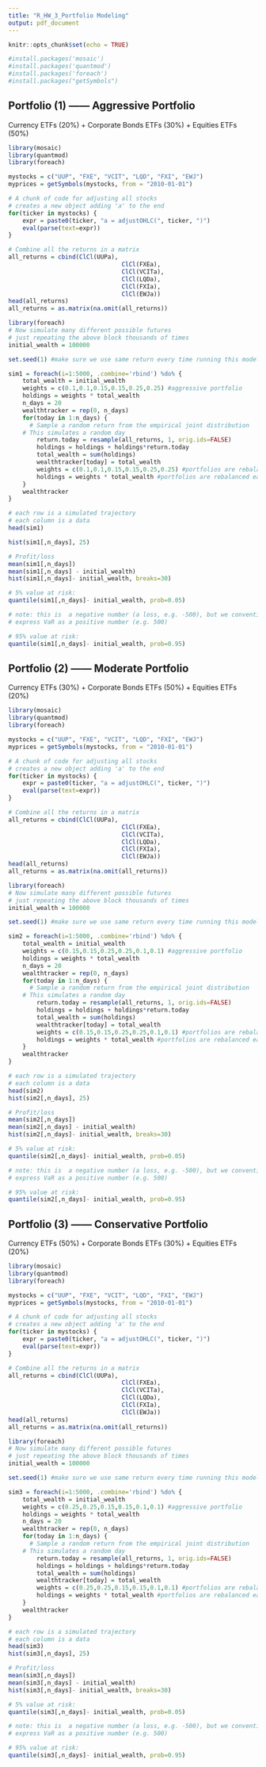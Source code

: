 ```yaml
---
title: "R_HW_3_Portfolio Modeling"
output: pdf_document
---
```


```r
knitr::opts_chunk$set(echo = TRUE)

#install.packages('mosaic')
#install.packages('quantmod')
#install.packages('foreach')
#install.packages("getSymbols")
```

## Portfolio (1) —— Aggressive Portfolio

Currency ETFs (20%) + Corporate Bonds ETFs (30%) + Equities ETFs (50%)

```r
library(mosaic)
library(quantmod)
library(foreach)

mystocks = c("UUP", "FXE", "VCIT", "LQD", "FXI", "EWJ")
myprices = getSymbols(mystocks, from = "2010-01-01")

# A chunk of code for adjusting all stocks
# creates a new object adding 'a' to the end
for(ticker in mystocks) {
	expr = paste0(ticker, "a = adjustOHLC(", ticker, ")")
	eval(parse(text=expr))
}

# Combine all the returns in a matrix
all_returns = cbind(ClCl(UUPa),
								ClCl(FXEa),
								ClCl(VCITa),
								ClCl(LQDa),
								ClCl(FXIa),
								ClCl(EWJa))
head(all_returns)
all_returns = as.matrix(na.omit(all_returns))

library(foreach)
# Now simulate many different possible futures
# just repeating the above block thousands of times
initial_wealth = 100000

set.seed(1) #make sure we use same return every time running this model

sim1 = foreach(i=1:5000, .combine='rbind') %do% {
	total_wealth = initial_wealth
	weights = c(0.1,0.1,0.15,0.15,0.25,0.25) #aggressive portfolio
	holdings = weights * total_wealth
	n_days = 20
	wealthtracker = rep(0, n_days)
	for(today in 1:n_days) {
	  # Sample a random return from the empirical joint distribution
    # This simulates a random day
		return.today = resample(all_returns, 1, orig.ids=FALSE)
		holdings = holdings + holdings*return.today
		total_wealth = sum(holdings)
		wealthtracker[today] = total_wealth
		weights = c(0.1,0.1,0.15,0.15,0.25,0.25) #portfolios are rebalanced each day
		holdings = weights * total_wealth #portfolios are rebalanced each day
	}
	wealthtracker
}

# each row is a simulated trajectory
# each column is a data
head(sim1)

hist(sim1[,n_days], 25)

# Profit/loss
mean(sim1[,n_days])
mean(sim1[,n_days] - initial_wealth)
hist(sim1[,n_days]- initial_wealth, breaks=30)

# 5% value at risk:
quantile(sim1[,n_days]- initial_wealth, prob=0.05)

# note: this is  a negative number (a loss, e.g. -500), but we conventionally
# express VaR as a positive number (e.g. 500)

# 95% value at risk:
quantile(sim1[,n_days]- initial_wealth, prob=0.95)
```

## Portfolio (2) —— Moderate Portfolio

Currency ETFs (30%) + Corporate Bonds ETFs (50%) + Equities ETFs (20%)

```r
library(mosaic)
library(quantmod)
library(foreach)

mystocks = c("UUP", "FXE", "VCIT", "LQD", "FXI", "EWJ")
myprices = getSymbols(mystocks, from = "2010-01-01")

# A chunk of code for adjusting all stocks
# creates a new object adding 'a' to the end
for(ticker in mystocks) {
	expr = paste0(ticker, "a = adjustOHLC(", ticker, ")")
	eval(parse(text=expr))
}

# Combine all the returns in a matrix
all_returns = cbind(ClCl(UUPa),
								ClCl(FXEa),
								ClCl(VCITa),
								ClCl(LQDa),
								ClCl(FXIa),
								ClCl(EWJa))
head(all_returns)
all_returns = as.matrix(na.omit(all_returns))

library(foreach)
# Now simulate many different possible futures
# just repeating the above block thousands of times
initial_wealth = 100000

set.seed(1) #make sure we use same return every time running this model

sim2 = foreach(i=1:5000, .combine='rbind') %do% {
	total_wealth = initial_wealth
	weights = c(0.15,0.15,0.25,0.25,0.1,0.1) #aggressive portfolio
	holdings = weights * total_wealth
	n_days = 20
	wealthtracker = rep(0, n_days)
	for(today in 1:n_days) {
	  # Sample a random return from the empirical joint distribution
    # This simulates a random day
		return.today = resample(all_returns, 1, orig.ids=FALSE)
		holdings = holdings + holdings*return.today
		total_wealth = sum(holdings)
		wealthtracker[today] = total_wealth
		weights = c(0.15,0.15,0.25,0.25,0.1,0.1) #portfolios are rebalanced each day
		holdings = weights * total_wealth #portfolios are rebalanced each day
	}
	wealthtracker
}

# each row is a simulated trajectory
# each column is a data
head(sim2)
hist(sim2[,n_days], 25)

# Profit/loss
mean(sim2[,n_days])
mean(sim2[,n_days] - initial_wealth)
hist(sim2[,n_days]- initial_wealth, breaks=30)

# 5% value at risk:
quantile(sim2[,n_days]- initial_wealth, prob=0.05)

# note: this is  a negative number (a loss, e.g. -500), but we conventionally
# express VaR as a positive number (e.g. 500)

# 95% value at risk:
quantile(sim2[,n_days]- initial_wealth, prob=0.95)
```

## Portfolio (3) —— Conservative Portfolio

Currency ETFs (50%) + Corporate Bonds ETFs (30%) + Equities ETFs (20%)

```r
library(mosaic)
library(quantmod)
library(foreach)

mystocks = c("UUP", "FXE", "VCIT", "LQD", "FXI", "EWJ")
myprices = getSymbols(mystocks, from = "2010-01-01")

# A chunk of code for adjusting all stocks
# creates a new object adding 'a' to the end
for(ticker in mystocks) {
	expr = paste0(ticker, "a = adjustOHLC(", ticker, ")")
	eval(parse(text=expr))
}

# Combine all the returns in a matrix
all_returns = cbind(ClCl(UUPa),
								ClCl(FXEa),
								ClCl(VCITa),
								ClCl(LQDa),
								ClCl(FXIa),
								ClCl(EWJa))
head(all_returns)
all_returns = as.matrix(na.omit(all_returns))

library(foreach)
# Now simulate many different possible futures
# just repeating the above block thousands of times
initial_wealth = 100000

set.seed(1) #make sure we use same return every time running this model

sim3 = foreach(i=1:5000, .combine='rbind') %do% {
	total_wealth = initial_wealth
	weights = c(0.25,0.25,0.15,0.15,0.1,0.1) #aggressive portfolio
	holdings = weights * total_wealth
	n_days = 20
	wealthtracker = rep(0, n_days)
	for(today in 1:n_days) {
	  # Sample a random return from the empirical joint distribution
    # This simulates a random day
		return.today = resample(all_returns, 1, orig.ids=FALSE)
		holdings = holdings + holdings*return.today
		total_wealth = sum(holdings)
		wealthtracker[today] = total_wealth
		weights = c(0.25,0.25,0.15,0.15,0.1,0.1) #portfolios are rebalanced each day
		holdings = weights * total_wealth #portfolios are rebalanced each day
	}
	wealthtracker
}

# each row is a simulated trajectory
# each column is a data
head(sim3)
hist(sim3[,n_days], 25)

# Profit/loss
mean(sim3[,n_days])
mean(sim3[,n_days] - initial_wealth)
hist(sim3[,n_days]- initial_wealth, breaks=30)

# 5% value at risk:
quantile(sim3[,n_days]- initial_wealth, prob=0.05)

# note: this is  a negative number (a loss, e.g. -500), but we conventionally
# express VaR as a positive number (e.g. 500)

# 95% value at risk:
quantile(sim3[,n_days]- initial_wealth, prob=0.95)
```


